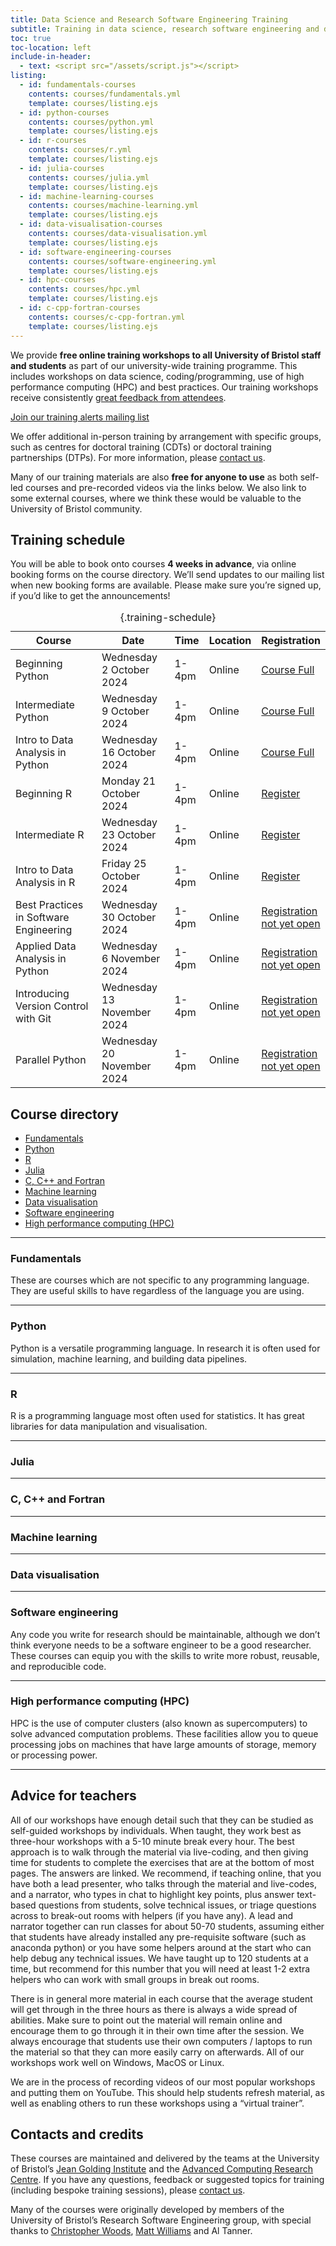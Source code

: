 ```yaml
---
title: Data Science and Research Software Engineering Training
subtitle: Training in data science, research software engineering and data engineering from the University of Bristol.
toc: true
toc-location: left
include-in-header: 
  - text: <script src="/assets/script.js"></script>
listing:
  - id: fundamentals-courses
    contents: courses/fundamentals.yml
    template: courses/listing.ejs
  - id: python-courses
    contents: courses/python.yml
    template: courses/listing.ejs
  - id: r-courses
    contents: courses/r.yml
    template: courses/listing.ejs
  - id: julia-courses
    contents: courses/julia.yml
    template: courses/listing.ejs
  - id: machine-learning-courses
    contents: courses/machine-learning.yml
    template: courses/listing.ejs
  - id: data-visualisation-courses
    contents: courses/data-visualisation.yml
    template: courses/listing.ejs
  - id: software-engineering-courses
    contents: courses/software-engineering.yml
    template: courses/listing.ejs
  - id: hpc-courses
    contents: courses/hpc.yml
    template: courses/listing.ejs
  - id: c-cpp-fortran-courses
    contents: courses/c-cpp-fortran.yml
    template: courses/listing.ejs
---
```


We provide **free online training workshops to all University of Bristol staff and students** as part of our university-wide training programme. This includes workshops on data science, coding/programming, use of high performance computing (HPC) and best practices. Our training workshops receive consistently [great feedback from attendees](https://www.bristol.ac.uk/acrc/research-software-engineering/training/training-feedback/).

[Join our training alerts mailing list](https://www.jiscmail.ac.uk/cgi-bin/wa-jisc.exe?SUBED1=BRISTOL-COMPUTING-TRAINING&A=1){.btn .btn-primary}

We offer additional in-person training by arrangement with specific groups, such as centres for doctoral training (CDTs) or doctoral training partnerships (DTPs). For more information, please [contact us](mailto:jgi-training@bristol.ac.uk).

Many of our training materials are also **free for anyone to use** as both self-led courses and pre-recorded videos via the links below. We also link to some external courses, where we think these would be valuable to the University of Bristol community.

## Training schedule

You will be able to book onto courses **4 weeks in advance**, via online booking forms on the course directory. We'll send updates to our mailing list when new booking forms are available. Please make sure you're signed up, if you'd like to get the announcements!

Course                                  | Date                        | Time   | Location | Registration 
----------------------------------------|-----------------------------|--------|----------|--------------
Beginning Python                        | Wednesday 2  October 2024   | 1-4pm  | Online   | [Course Full](){.btn .btn-sm .disabled}
Intermediate Python                     | Wednesday 9  October 2024   | 1-4pm  | Online   | [Course Full](){.btn .btn-sm .disabled}
Intro to Data Analysis in Python        | Wednesday 16 October 2024   | 1-4pm  | Online   | [Course Full](){.btn .btn-sm .disabled}
Beginning R                             | Monday    21 October 2024   | 1-4pm  | Online   | [Register](https://events.teams.microsoft.com/event/958fd8de-ba46-4ba2-8582-e3ceb89669d9@b2e47f30-cd7d-4a4e-a5da-b18cf1a4151b){.btn .btn-sm .btn-primary}
Intermediate R                          | Wednesday 23 October 2024   | 1-4pm  | Online   | [Register](https://events.teams.microsoft.com/event/302630dd-a728-4220-a915-e74bc04e4ad1@b2e47f30-cd7d-4a4e-a5da-b18cf1a4151b){.btn .btn-sm .btn-primary}
Intro to Data Analysis in R             | Friday    25 October 2024   | 1-4pm  | Online   | [Register](https://events.teams.microsoft.com/event/eb1c5d8e-f32f-4776-9d45-959fbdb4318f@b2e47f30-cd7d-4a4e-a5da-b18cf1a4151b){.btn .btn-sm .btn-primary}
Best Practices in Software Engineering  | Wednesday 30 October 2024   | 1-4pm  | Online   | [Registration not yet open](){.btn .btn-sm .disabled}
Applied Data Analysis in Python         | Wednesday 6  November 2024  | 1-4pm  | Online   | [Registration not yet open](){.btn .btn-sm .disabled}
Introducing Version Control with Git    | Wednesday 13 November 2024  | 1-4pm  | Online   | [Registration not yet open](){.btn .btn-sm .disabled}
Parallel Python                         | Wednesday 20 November 2024  | 1-4pm  | Online   | [Registration not yet open](){.btn .btn-sm .disabled}
: {.training-schedule}

## Course directory

- [Fundamentals](#fundamentals)
- [Python](#python)
- [R](#r)
- [Julia](#julia)
- [C, C++ and Fortran](#c-c-and-fortran)
- [Machine learning](#machine-learning)
- [Data visualisation](#data-visualisation)
- [Software engineering](#software-engineering)
- [High performance computing (HPC)](#hpc)

:::{#course-filters}
:::

---

### Fundamentals

These are courses which are not specific to any programming language. They are useful skills to have regardless of the language you are using.

:::{#fundamentals-courses}
:::

---

### Python

Python is a versatile programming language. In research it is often used for simulation, machine learning, and building data pipelines.

:::{#python-courses}
:::

---

### R

R is a programming language most often used for statistics. It has great libraries for data manipulation and visualisation.

:::{#r-courses}
:::

---

### Julia

<!-- TODO: description -->

:::{#julia-courses}
:::

---

### C, C++ and Fortran

<!-- TODO: description -->

:::{#c-cpp-fortran-courses}
:::

---

### Machine learning

<!-- TODO: description -->

:::{#machine-learning-courses}
:::

---

### Data visualisation

<!-- TODO: description -->

:::{#data-visualisation-courses}
:::

---

### Software engineering

Any code you write for research should be maintainable, although we don't think everyone needs to be a software engineer to be a good researcher. These courses can equip you with the skills to write more robust, reusable, and reproducible code.

:::{#software-engineering-courses}
:::

---

### High performance computing (HPC)

HPC is the use of computer clusters (also known as supercomputers) to solve advanced computation problems. These facilities allow you to queue processing jobs on machines that have large amounts of storage, memory or processing power.

:::{#hpc-courses}
:::

---

## Advice for teachers

All of our workshops have enough detail such that they can be studied as self-guided workshops by individuals. When taught, they work best as three-hour workshops with a 5-10 minute break every hour. The best approach is to walk through the material via live-coding, and then giving time for students to complete the exercises that are at the bottom of most pages. The answers are linked. We recommend, if teaching online, that you have both a lead presenter, who talks through the material and live-codes, and a narrator, who types in chat to highlight key points, plus answer text-based questions from students, solve technical issues, or triage questions across to break-out rooms with helpers (if you have any). A lead and narrator together can run classes for about 50-70 students, assuming either that students have already installed any pre-requisite software (such as anaconda python) or you have some helpers around at the start who can help debug any technical issues. We have taught up to 120 students at a time, but recommend for this number that you will need at least 1-2 extra helpers who can work with small groups in break out rooms.

There is in general more material in each course that the average student will get through in the three hours as there is always a wide spread of abilities. Make sure to point out the material will remain online and encourage them to go through it in their own time after the session. We always encourage that students use their own computers / laptops to run the material so that they can more easily carry on afterwards. All of our workshops work well on Windows, MacOS or Linux.

We are in the process of recording videos of our most popular workshops and putting them on YouTube. This should help students refresh material, as well as enabling others to run these workshops using a "virtual trainer".

## Contacts and credits

These courses are maintained and delivered by the teams at the University of Bristol's [Jean Golding Institute](https://www.bristol.ac.uk/golding/) and the [Advanced Computing Research Centre](https://www.bristol.ac.uk/acrc/). If you have any questions, feedback or suggested topics for training (including bespoke training sessions), please [contact us](mailto:jgi-training@bristol.ac.uk).

Many of the courses were originally developed by members of the University of Bristol's Research Software Engineering group, with special thanks to [Christopher Woods](https://chryswoods.com/), [Matt Williams](https://milliams.com/) and Al Tanner.
